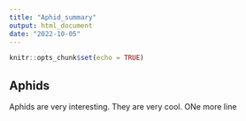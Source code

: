 ```yaml
---
title: "Aphid_summary"
output: html_document
date: "2022-10-05"
---
```


```r
knitr::opts_chunk$set(echo = TRUE)
```

## Aphids

Aphids are very interesting. They are very cool.
ONe more line